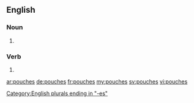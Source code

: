 ==English==

===Noun===
{{head|en|plural}}

# {{plural of|pouch|lang=en}}

===Verb===
{{head|en|verb form}}

# {{en-third-person singular of|pouch}}

[[Category:English plurals ending in "-es"]]

[[ar:pouches]]
[[de:pouches]]
[[fr:pouches]]
[[my:pouches]]
[[sv:pouches]]
[[vi:pouches]]